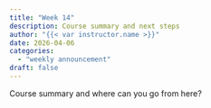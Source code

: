 ```yaml
---
title: "Week 14"
description: Course summary and next steps
author: "{{< var instructor.name >}}"
date: 2026-04-06
categories:
  - "weekly announcement"
draft: false
---
```


Course summary and where can you go from here?
